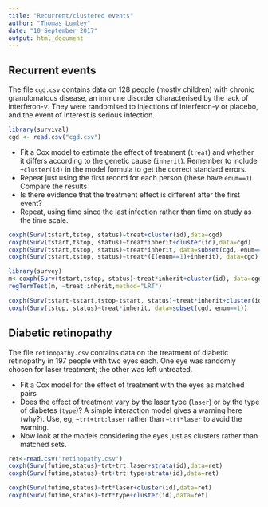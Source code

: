 ```yaml
---
title: "Recurrent/clustered events"
author: "Thomas Lumley"
date: "10 September 2017"
output: html_document
---
```


## Recurrent events

The file `cgd.csv` contains data on 128 people (mostly children) with chronic granulomatous disease, an immune disorder characterised by the lack of interferon-$\gamma$. They were randomised to injections of interferon-$\gamma$ or placebo, and the event of interest is serious infection.

```r
library(survival)
cgd <- read.csv("cgd.csv")
```

- Fit a Cox model to estimate the effect of treatment (`treat`) and whether it differs according to the genetic cause (`inherit`). Remember to include `+cluster(id)` in the model formula to get the correct standard errors. 
- Repeat just using the first record for each person (these have `enum==1`). Compare the results
- Is there evidence that the treatment effect is different after the first event?
- Repeat, using time since the last infection rather than time on study as the time scale.

```r
coxph(Surv(tstart,tstop, status)~treat+cluster(id),data=cgd)
coxph(Surv(tstart,tstop, status)~treat*inherit+cluster(id),data=cgd)
coxph(Surv(tstart,tstop, status)~treat*inherit, data=subset(cgd, enum==1))
coxph(Surv(tstart,tstop, status)~treat*(I(enum==1)+inherit), data=cgd)
```

```r
library(survey)
m<-coxph(Surv(tstart,tstop, status)~treat*inherit+cluster(id), data=cgd)
regTermTest(m, ~treat:inherit,method="LRT")
```

```r
coxph(Surv(tstart-tstart,tstop-tstart, status)~treat*inherit+cluster(id),data=cgd)
coxph(Surv(tstop, status)~treat*inherit, data=subset(cgd, enum==1))
```



## Diabetic retinopathy

The file `retinopathy.csv` contains data on the treatment of diabetic retinopathy in 197 people with two eyes each. One eye was randomly chosen for laser treatment; the other was left untreated.

- Fit a Cox model for the effect of treatment with the eyes as matched pairs
- Does the effect of treatment vary by the laser type (`laser`) or by the type of diabetes (`type`)? A simple interaction model gives a warning here (why?). Use, eg, `~trt+trt:laser` rather than `~trt*laser` to avoid the warning. 
- Now look at the models considering the eyes just as clusters rather than matched sets. 

```r
ret<-read.csv("retinopathy.csv")
coxph(Surv(futime,status)~trt+trt:laser+strata(id),data=ret)
coxph(Surv(futime,status)~trt+trt:type+strata(id),data=ret)
```

```r
coxph(Surv(futime,status)~trt*laser+cluster(id),data=ret)
coxph(Surv(futime,status)~trt*type+cluster(id),data=ret)
```
